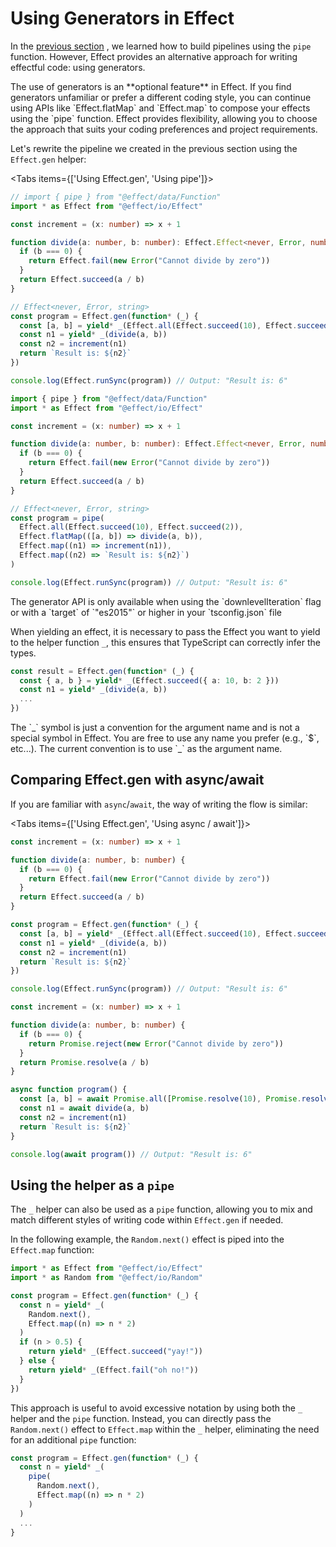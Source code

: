 
# Using Generators in Effect

In the [previous section](pipeline) , we learned how to build pipelines using the `pipe` function. However, Effect provides an alternative approach for writing effectful code: using generators.

<Idea>
  The use of generators is an **optional feature** in Effect. If you find
  generators unfamiliar or prefer a different coding style, you can continue
  using APIs like `Effect.flatMap` and `Effect.map` to compose your effects
  using the `pipe` function. Effect provides flexibility, allowing you to choose
  the approach that suits your coding preferences and project requirements.
</Idea>

Let's rewrite the pipeline we created in the previous section using the `Effect.gen` helper:

<Tabs items={['Using Effect.gen', 'Using pipe']}>
  <Tab>

```ts
// import { pipe } from "@effect/data/Function"
import * as Effect from "@effect/io/Effect"

const increment = (x: number) => x + 1

function divide(a: number, b: number): Effect.Effect<never, Error, number> {
  if (b === 0) {
    return Effect.fail(new Error("Cannot divide by zero"))
  }
  return Effect.succeed(a / b)
}

// Effect<never, Error, string>
const program = Effect.gen(function* (_) {
  const [a, b] = yield* _(Effect.all(Effect.succeed(10), Effect.succeed(2)))
  const n1 = yield* _(divide(a, b))
  const n2 = increment(n1)
  return `Result is: ${n2}`
})

console.log(Effect.runSync(program)) // Output: "Result is: 6"
```

  </Tab>
  <Tab>

```ts
import { pipe } from "@effect/data/Function"
import * as Effect from "@effect/io/Effect"

const increment = (x: number) => x + 1

function divide(a: number, b: number): Effect.Effect<never, Error, number> {
  if (b === 0) {
    return Effect.fail(new Error("Cannot divide by zero"))
  }
  return Effect.succeed(a / b)
}

// Effect<never, Error, string>
const program = pipe(
  Effect.all(Effect.succeed(10), Effect.succeed(2)),
  Effect.flatMap(([a, b]) => divide(a, b)),
  Effect.map((n1) => increment(n1)),
  Effect.map((n2) => `Result is: ${n2}`)
)

console.log(Effect.runSync(program)) // Output: "Result is: 6"
```

  </Tab>
</Tabs>

<Warning>
  The generator API is only available when using the `downlevelIteration` flag
  or with a `target` of `"es2015"` or higher in your `tsconfig.json` file
</Warning>

When yielding an effect, it is necessary to pass the Effect you want to yield to the helper function `_`, this ensures that TypeScript can correctly infer the types.

```ts /Effect.succeed({ a: 10, b: 2 })/ /divide(a, b)/
const result = Effect.gen(function* (_) {
  const { a, b } = yield* _(Effect.succeed({ a: 10, b: 2 }))
  const n1 = yield* _(divide(a, b))
  ...
})
```

<Info>
  The `_` symbol is just a convention for the argument name and is not a special
  symbol in Effect. You are free to use any name you prefer (e.g., `$`, etc...).
  The current convention is to use `_` as the argument name.
</Info>

## Comparing Effect.gen with async/await

If you are familiar with `async`/`await`, the way of writing the flow is similar:

<Tabs items={['Using Effect.gen', 'Using async / await']}>
  <Tab>

```ts
const increment = (x: number) => x + 1

function divide(a: number, b: number) {
  if (b === 0) {
    return Effect.fail(new Error("Cannot divide by zero"))
  }
  return Effect.succeed(a / b)
}

const program = Effect.gen(function* (_) {
  const [a, b] = yield* _(Effect.all(Effect.succeed(10), Effect.succeed(2)))
  const n1 = yield* _(divide(a, b))
  const n2 = increment(n1)
  return `Result is: ${n2}`
})

console.log(Effect.runSync(program)) // Output: "Result is: 6"
```

  </Tab>
  <Tab>

```ts
const increment = (x: number) => x + 1

function divide(a: number, b: number) {
  if (b === 0) {
    return Promise.reject(new Error("Cannot divide by zero"))
  }
  return Promise.resolve(a / b)
}

async function program() {
  const [a, b] = await Promise.all([Promise.resolve(10), Promise.resolve(2)])
  const n1 = await divide(a, b)
  const n2 = increment(n1)
  return `Result is: ${n2}`
}

console.log(await program()) // Output: "Result is: 6"
```

  </Tab>
</Tabs>

## Using the helper as a `pipe`

The `_` helper can also be used as a `pipe` function, allowing you to mix and match different styles of writing code within `Effect.gen` if needed.

In the following example, the `Random.next()` effect is piped into the `Effect.map` function:

```ts {6-7}
import * as Effect from "@effect/io/Effect"
import * as Random from "@effect/io/Random"

const program = Effect.gen(function* (_) {
  const n = yield* _(
    Random.next(),
    Effect.map((n) => n * 2)
  )
  if (n > 0.5) {
    return yield* _(Effect.succeed("yay!"))
  } else {
    return yield* _(Effect.fail("oh no!"))
  }
})
```

This approach is useful to avoid excessive notation by using both the `_` helper and the `pipe` function. Instead, you can directly pass the `Random.next()` effect to `Effect.map` within the `_` helper, eliminating the need for an additional `pipe` function:

```ts /pipe/
const program = Effect.gen(function* (_) {
  const n = yield* _(
    pipe(
      Random.next(),
      Effect.map((n) => n * 2)
    )
  )
  ...
}
```
